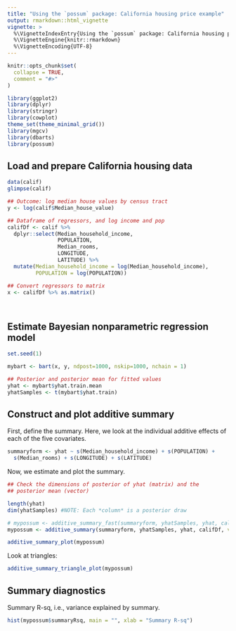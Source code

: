 ```yaml
---
title: "Using the `possum` package: California housing price example"
output: rmarkdown::html_vignette
vignette: >
  %\VignetteIndexEntry{Using the `possum` package: California housing price example}
  %\VignetteEngine{knitr::rmarkdown}
  %\VignetteEncoding{UTF-8}
---
```


```r
knitr::opts_chunk$set(
  collapse = TRUE,
  comment = "#>"
)
```

```r
library(ggplot2)
library(dplyr)
library(stringr)
library(cowplot)
theme_set(theme_minimal_grid())
library(mgcv)
library(dbarts)
library(possum)


```

## Load and prepare California housing data

```r
data(calif)
glimpse(calif)

## Outcome: log median house values by census tract
y <- log(calif$Median_house_value) 

## Dataframe of regressors, and log income and pop
califDf <- calif %>%
  dplyr::select(Median_household_income,
                POPULATION,
                Median_rooms,
                LONGITUDE,
                LATITUDE) %>%
  mutate(Median_household_income = log(Median_household_income),
         POPULATION = log(POPULATION))

## Convert regressors to matrix
x <- califDf %>% as.matrix()




```

## Estimate Bayesian nonparametric regression model

```r

set.seed(1)

mybart <- bart(x, y, ndpost=1000, nskip=1000, nchain = 1)

## Posterior and posterior mean for fitted values
yhat <- mybart$yhat.train.mean
yhatSamples <- t(mybart$yhat.train)


```

## Construct and plot additive summary

First, define the summary. Here, we look at the individual additive effects of
each of the five covariates.

```r
summaryform <- yhat ~ s(Median_household_income) + s(POPULATION) +
  s(Median_rooms) + s(LONGITUDE) + s(LATITUDE)

```

Now, we estimate and plot the summary.

```r
## Check the dimensions of posterior of yhat (matrix) and the
## posterior mean (vector)

length(yhat)
dim(yhatSamples) #NOTE: Each *column* is a posterior draw

# mypossum <- additive_summary_fast(summaryform, yhatSamples, yhat, califDf, verbose=TRUE)
mypossum <- additive_summary(summaryform, yhatSamples, yhat, califDf, verbose=TRUE)

additive_summary_plot(mypossum)

```

Look at triangles:

```r

additive_summary_triangle_plot(mypossum)

```


## Summary diagnostics

Summary R-sq, i.e., variance explained by summary.  

```r
hist(mypossum$summaryRsq, main = "", xlab = "Summary R-sq")
```

<!-- comment -->


[possum]: https://www.tandfonline.com/doi/abs/10.1080/10618600.2020.1796684?journalCode=ucgs20
[sw]: https://spencerwoody.github.io/
